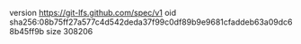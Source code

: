 version https://git-lfs.github.com/spec/v1
oid sha256:08b75ff27a577c4d542deda37f99c0df89b9e9681cfaddeb63a09dc68b45ff9b
size 308206
